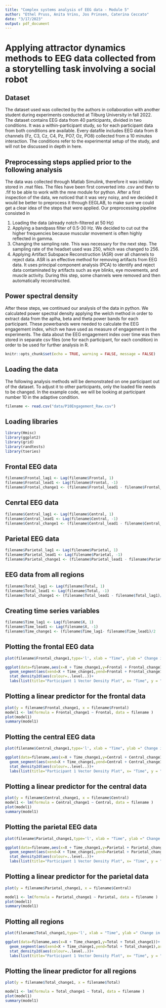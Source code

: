 ---
title: "Complex systems analysis of EEG data - Module 5"
author: "Ethel Pruss, Anita Vrins, Jos Prinsen, Caterina Ceccato"
date: "3/17/2023"
output: pdf_document
---

# Applying attractor dynamics methods to EEG data collected from a storytelling task involving a social robot

## Dataset

The dataset used was collected by the authors in collaboration with another student during experiments conducted at Tilburg University in fall 2022. The dataset contains EEG data from 40 participants, divided in two conditions. It was a within-participant study, so for each participant data from both conditions are available. Every datafile includes EEG data from 8 channels (Fz, C3, Cz, C4, Pz, PO7, Oz, PO8) collected from a 10 minutes interaction. The conditions refer to the experimental setup of the study, and will not be discussed in depth in here.

## Preprocessing steps applied prior to the following analysis

The data was collected through Matlab Simulink, therefore it was initially stored in .mat files. The files have been first converted into .csv and then to .fif to be able to work with the mne module for python. After a first inspection of the data, we noticed that it was very noisy, and we decided it would be better to preprocess it through EEGLAB, to make sure we could get a clear idea of the steps that were applied. Our preprocessing pipeline consisted in

1. Loading the data (already notch-filtered at 50 Hz)
2. Applying a bandpass filter of 0.5-30 Hz. We decided to cut out the higher frequencies because muscular movement is often highly reflected in gamma.
3. Changing the sampling rate. This was necessary for the next step. The sampling rate of the headset used was 250, which was changed to 256.
4. Applying Artifact Subspace Reconstruction (ASR) over all channels to reject data. ASR is an effective method for removing artifacts from EEG data. It uses principal component analysis (PCA) to identify and reject data contaminated by artifacts such as eye blinks, eye movements, and muscle activity. During this step, some channels were removed and then automatically reconstructed.

## Power spectral density

After these steps, we continued our analysis of the data in python. We calculated power spectral density applying the welch method in order to extract data from the aplha, beta and theta power bands for each participant. These powerbands were needed to calculate the EEG engagement index, which we have used as measure of engagement in the experiments. The data about the EEG engagement index over time was then stored in separate csv files (one for each participant, for each condition) in order to be used for further analysis in R.

```{r setup, include=FALSE}
knitr::opts_chunk$set(echo = TRUE, warning = FALSE, message = FALSE)

```

## Loading the data

The following analysis methods will be demonstrated on one participant out of the dataset. To adjust it to other participants, only the loaded file needs to be changed. In the example code, we will be looking at participant number 10 in the adaptive condition.

```{r, echo=TRUE}
filename <- read.csv("data/P10Engagement_Raw.csv")
```

## Loading libraries

```{r, echo=TRUE}
library(Hmisc)
library(ggplot2)
library(grid)
library(randtests)
library(tseries)
```

## Frontal EEG data

```{r, echo=TRUE}
filename$Frontal_lag1 <- Lag(filename$Frontal, 1)
filename$Frontal_lead1 <- Lag(filename$Frontal, -1)
filename$Frontal_change1 <- (filename$Frontal_lead1 - filename$Frontal_lag1)/2
```

## Cenrtal EEG data

```{r, echo=TRUE}
filename$Central_lag1 <- Lag(filename$Central, 1)
filename$Central_lead1 <- Lag(filename$Central, -1)
filename$Central_change1 <- (filename$Central_lead1 - filename$Central_lag1)/2
```

## Parietal EEG data

```{r, echo=TRUE}
filename$Parietal_lag1 <- Lag(filename$Parietal, 1)
filename$Parietal_lead1 <- Lag(filename$Parietal, -1)
filename$Parietal_change1 <- (filename$Parietal_lead1 - filename$Parietal_lag1)/2
```

## EEG data from all regions

```{r, echo=TRUE}
filename$Total_lag1 <- Lag(filename$Total, 1)
filename$Total_lead1 <- Lag(filename$Total, -1)
filename$Total_change1 <- (filename$Total_lead1 - filename$Total_lag1)/2

```


## Creating time series variables

```{r, echo=TRUE}
filename$Time_lag1 <- Lag(filename$X, 1)
filename$Time_lead1 <- Lag(filename$X, -1)
filename$Time_change1 <- (filename$Time_lag1- filename$Time_lead1)/2
```

## Plotting the frontal EEG data

```{r, echo=TRUE}
plot(filename$Frontal_change1,type='l', xlab = "Time", ylab =" Change in EEG Engagement")

ggplot(data=filename,aes(x=X + Time_change1,y=Frontal + Frontal_change1))+
  geom_segment(aes(xend=X + Time_change1,yend=Frontal + Frontal_change1),arrow=arrow(length=unit(.2,"cm")))+
  stat_density2d(aes(colour=..level..))+
  labs(list(title="Participant 1 Vector Density Plot", x= "Time", y = "EEG Engagement"))

```

## Plotting a linear predictor for the frontal data

```{r, echo=TRUE}
plot(y = filename$Frontal_change1, x = filename$Frontal)
model1 <- lm(formula = Frontal_change1 ~ Frontal, data = filename )
plot(model1)
summary(model1)

```


## Plotting the central EEG data

```{r, echo=TRUE}
plot(filename$Central_change1,type='l', xlab = "Time", ylab =" Change in EEG Engagement")

ggplot(data=filename,aes(x=X + Time_change1,y=Central + Central_change1))+
  geom_segment(aes(xend=X + Time_change1,yend=Central + Central_change1),arrow=arrow(length=unit(.2,"cm")))+
  stat_density2d(aes(colour=..level..))+
  labs(list(title="Participant 1 Vector Density Plot", x= "Time", y = "EEG Engagement"))

```


## Plotting a linear predictor for the central data

```{r, echo=TRUE}
plot(y = filename$Central_change1, x = filename$Central)
model1 <- lm(formula = Central_change1 ~ Central, data = filename )
plot(model1)
summary(model1)

```



## Plotting the parietal EEG data

```{r, echo=TRUE}
plot(filename$Parietal_change1,type='l', xlab = "Time", ylab =" Change in EEG Engagement")

ggplot(data=filename,aes(x=X + Time_change1,y=Parietal + Parietal_change1))+
  geom_segment(aes(xend=X + Time_change1,yend=Parietal + Parietal_change1),arrow=arrow(length=unit(.2,"cm")))+
  stat_density2d(aes(colour=..level..))+
  labs(list(title="Participant 1 Vector Density Plot", x= "Time", y = "EEG Engagement"))

```


## Plotting a linear predictor for the parietal data

```{r, echo=TRUE}
plot(y = filename$Parietal_change1, x = filename$Central)

model1 <- lm(formula = Parietal_change1 ~ Parietal, data = filename )
plot(model1)
summary(model1)


```

## Plotting all regions

```{r, echo=TRUE}
plot(filename$Total_change1,type='l', xlab = "Time", ylab =" Change in EEG Engagement")

ggplot(data=filename,aes(x=X + Time_change1,y=Total + Total_change1))+
  geom_segment(aes(xend=X + Time_change1,yend=Total + Total_change1),arrow=arrow(length=unit(.2,"cm")))+
  stat_density2d(aes(colour=..level..))+
  labs(list(title="Participant 1 Vector Density Plot", x= "Time", y = "EEG Engagement"))

```

## Plotting the linear predictor for all regions

```{r, echo=TRUE}
plot(y = filename$Total_change1, x = filename$Total)

model1 <- lm(formula = Total_change1 ~ Total, data = filename )
plot(model1)
summary(model1)

```

